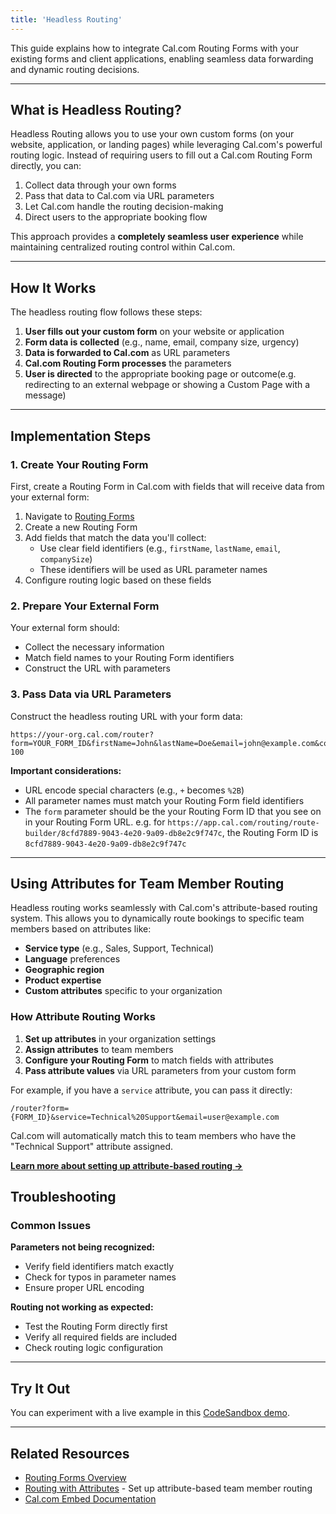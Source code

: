 ```yaml
---
title: 'Headless Routing'
---
```

This guide explains how to integrate Cal.com Routing Forms with your existing forms and client applications, enabling seamless data forwarding and dynamic routing decisions.

---

## What is Headless Routing?

Headless Routing allows you to use your own custom forms (on your website, application, or landing pages) while leveraging Cal.com's powerful routing logic. Instead of requiring users to fill out a Cal.com Routing Form directly, you can:

1. Collect data through your own forms
2. Pass that data to Cal.com via URL parameters
3. Let Cal.com handle the routing decision-making
4. Direct users to the appropriate booking flow

This approach provides a **completely seamless user experience** while maintaining centralized routing control within Cal.com.

---

## How It Works

The headless routing flow follows these steps:

1. **User fills out your custom form** on your website or application
2. **Form data is collected** (e.g., name, email, company size, urgency)
3. **Data is forwarded to Cal.com** as URL parameters
4. **Cal.com Routing Form processes** the parameters
5. **User is directed** to the appropriate booking page or outcome(e.g. redirecting to an external webpage or showing a Custom Page with a message)

---

## Implementation Steps

### 1. Create Your Routing Form

First, create a Routing Form in Cal.com with fields that will receive data from your external form:

1. Navigate to [Routing Forms](https://app.cal.com/routing)
2. Create a new Routing Form
3. Add fields that match the data you'll collect:
   - Use clear field identifiers (e.g., `firstName`, `lastName`, `email`, `companySize`)
   - These identifiers will be used as URL parameter names
4. Configure routing logic based on these fields

### 2. Prepare Your External Form

Your external form should:
- Collect the necessary information
- Match field names to your Routing Form identifiers
- Construct the URL with parameters

### 3. Pass Data via URL Parameters

Construct the headless routing URL with your form data:

```
https://your-org.cal.com/router?form=YOUR_FORM_ID&firstName=John&lastName=Doe&email=john@example.com&companySize=10-100
```

**Important considerations:**
- URL encode special characters (e.g., `+` becomes `%2B`)
- All parameter names must match your Routing Form field identifiers
- The `form` parameter should be the your Routing Form ID that you see on in your Routing Form URL. e.g. for `https://app.cal.com/routing/route-builder/8cfd7889-9043-4e20-9a09-db8e2c9f747c`, the Routing Form ID is `8cfd7889-9043-4e20-9a09-db8e2c9f747c`

---

## Using Attributes for Team Member Routing

Headless routing works seamlessly with Cal.com's attribute-based routing system. This allows you to dynamically route bookings to specific team members based on attributes like:

- **Service type** (e.g., Sales, Support, Technical)
- **Language** preferences
- **Geographic region**
- **Product expertise**
- **Custom attributes** specific to your organization

### How Attribute Routing Works

1. **Set up attributes** in your organization settings
2. **Assign attributes** to team members
3. **Configure your Routing Form** to match fields with attributes
4. **Pass attribute values** via URL parameters from your custom form

For example, if you have a `service` attribute, you can pass it directly:

```
/router?form={FORM_ID}&service=Technical%20Support&email=user@example.com
```

Cal.com will automatically match this to team members who have the "Technical Support" attribute assigned.

**[Learn more about setting up attribute-based routing →](/routing/routing-with-attributes)**


## Troubleshooting

### Common Issues

**Parameters not being recognized:**
- Verify field identifiers match exactly
- Check for typos in parameter names
- Ensure proper URL encoding

**Routing not working as expected:**
- Test the Routing Form directly first
- Verify all required fields are included
- Check routing logic configuration

---

## Try It Out

You can experiment with a live example in this [CodeSandbox demo](https://codesandbox.io/p/devbox/headless-router-with-embed-kzjc9s).

---

## Related Resources

- [Routing Forms Overview](/routing/routing-overview)
- [Routing with Attributes](/routing/routing-with-attributes) - Set up attribute-based team member routing
- [Cal.com Embed Documentation](/embedding/adding-embed)